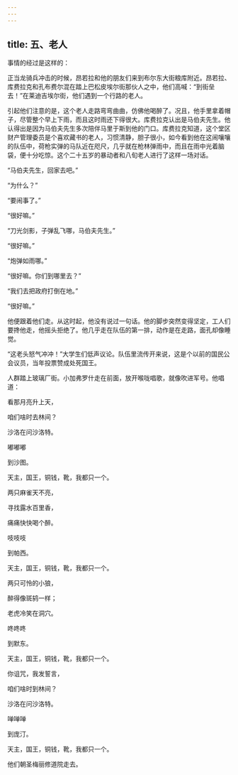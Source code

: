 ```yaml
---
---
---
```

title: 五、老人
---




事情的经过是这样的：

正当龙骑兵冲击的时候，昂若拉和他的朋友们来到布尔东大街粮库附近。昂若拉、库费拉克和孔布费尔混在踏上巴松皮埃尔街那伙人之中，他们高喊：“到街垒去！”在莱迪吉埃尔街，他们遇到一个行路的老人。

引起他们注意的是，这个老人走路弯弯曲曲，仿佛他喝醉了。况且，他手里拿着帽子，尽管整个早上下雨，而且这时雨还下得很大。库费拉克认出是马伯夫先生。他认得出是因为马伯夫先生多次陪伴马里于斯到他的门口。库费拉克知道，这个堂区财产管理委员是个喜欢藏书的老人，习惯清静，胆子很小，如今看到他在这闹嚷嚷的队伍中，荷枪实弹的马队近在咫尺，几乎就在枪林弹雨中，而且在雨中光着脑袋，便十分吃惊。这个二十五岁的暴动者和八旬老人进行了这样一场对话。

“马伯夫先生，回家去吧。”

“为什么？”

“要闹事了。”

“很好嘛。”

“刀光剑影，子弹乱飞哪，马伯夫先生。”

“很好嘛。”

“炮弹如雨哪。”

“很好嘛。你们到哪里去？”

“我们去把政府打倒在地。”

“很好嘛。”

他便跟着他们走。从这时起，他没有说过一句话。他的脚步突然变得坚定，工人们要搀他走，他摇头拒绝了。他几乎走在队伍的第一排，动作是在走路，面孔却像睡觉。

“这老头怒气冲冲！”大学生们低声议论。队伍里流传开来说，这是个以前的国民公会议员，当年投票赞成处死国王。

人群踏上玻璃厂街。小加弗罗什走在前面，放开喉咙唱歌，就像吹进军号。他唱道：


看那月亮升上天，

咱们啥时去林间？

沙洛在问沙洛特。

嘟嘟嘟

到沙图。

天主，国王，铜钱，靴，我都只一个。



两只麻雀天不亮，

寻找露水百里香，

痛痛快快喝个醉。



吱吱吱

到帕西。

天主，国王，铜钱，靴，我都只一个。



两只可怜的小狼，

醉得像斑鸫一样；

老虎冷笑在洞穴。



咚咚咚

到默东。

天主，国王，铜钱，靴，我都只一个。



你诅咒，我发誓言，

咱们啥时到林间？

沙洛在问沙洛特。



啴啴啴

到庞汀。

天主，国王，铜钱，靴，我都只一个。


他们朝圣梅丽修道院走去。